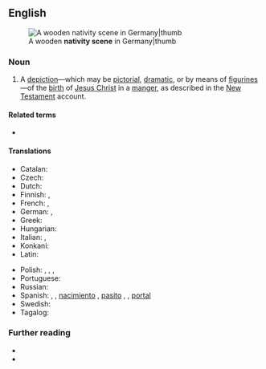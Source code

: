 ==English==
[[File:Dülmen, St.-Viktor-Kirche, Innenansicht, Krippe -- 2018 -- 0614.jpg|A wooden '''nativity scene''' in Germany|thumb]]

===Noun===
{{en-noun}}

# {{lb|en|Christianity}} A [[depiction]]—which may be [[pictorial]], [[dramatic]], or by means of [[figurine]]s—of the [[birth]] of [[Jesus Christ]] in a [[manger]], as described in the [[New Testament]] account.
#: {{syn|en|crèche}}

====Related terms====
* {{l|en|nativity play}}

====Translations====
{{trans-top|nativity scene}}
* Catalan: {{t+|ca|pessebre}}
* Czech: {{t+|cs|betlém}} {{qualifier|model}}
* Dutch: {{t+|nl|kerststal}}
* Finnish: {{t+|fi|jouluseimi}}, {{t+|fi|seimi}}
* French: {{t|fr|Crèche de Noël}}, {{t+|fr|crèche}}
* German: {{t+|de|Weihnachtskrippe|f}}, {{t+|de|Krippe|f}}
* Greek: {{t+|el|φάτνη|f}}
* Hungarian: {{t+|hu|betlehem}}
* Italian: {{t+|it|presepe|m}}, {{t+|it|presepio|m}}
* Konkani: {{t|kok|गोटो}}
* Latin: {{t+|la|praesepe}}
{{trans-mid}}
* Polish: {{t+|pl|betlejka|f}}, {{t+|pl|szopka|f}}, {{t+|pl|stajenka|f}}, {{t+|pl|żłóbek|m}}
* Portuguese: {{t+|pt|presépio}}
* Russian: {{t|ru|рожде́ственский верте́п|m}}
* Spanish: {{t+|es|belén|m}}, {{qualifier|Spain}}, [[nacimiento]] {{g|m}} {{qualifier|El Salvador|Chile|Guatemala|Honduras|Mexico|Nicaragua|Panama|Peru|Venezuela}}, [[pasito]] {{g|m}} {{qualifier|Costa Rica}}, {{t+|es|pesebre|m}} {{qualifier|Argentina|Bolivia|Chile|Colombia|Ecuador|Paraguay|Uruguay|Venezuela}}, [[portal]] {{g|m}} {{qualifier|Costa Rica}}
* Swedish: {{t+|sv|julkrubba|c}}
* Tagalog: {{t|tl|belen}}
{{trans-bottom}}

===Further reading===
* {{pedia}}
* {{R:Dictionary.com}}